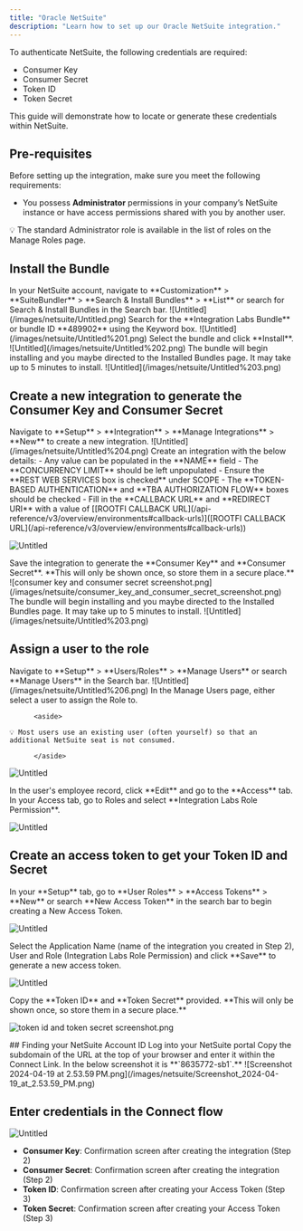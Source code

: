 ```yaml
---
title: "Oracle NetSuite"
description: "Learn how to set up our Oracle NetSuite integration."
---
```


To authenticate NetSuite, the following credentials are required:

- Consumer Key
- Consumer Secret
- Token ID
- Token Secret

This guide will demonstrate how to locate or generate these credentials within NetSuite.

## Pre-requisites

Before setting up the integration, make sure you meet the following requirements:

- You possess **Administrator** permissions in your company’s NetSuite instance or have access permissions shared with you by another user.

<aside>
💡 The standard Administrator role is available in the list of roles on the Manage Roles page.

</aside>

## Install the Bundle

<Steps>
  <Step title="First Step">
    In your NetSuite account, navigate to **Customization** > **SuiteBundler** > **Search & Install Bundles** > **List** or search for Search & Install Bundles in the Search bar.
    ![Untitled](/images/netsuite/Untitled.png)
  </Step>
  <Step title="Second Step">Search for the **Integration Labs Bundle** or bundle ID **489902** using the Keyword box. ![Untitled](/images/netsuite/Untitled%201.png)</Step>
  <Step title="Third Step">Select the bundle and click **Install**. ![Untitled](/images/netsuite/Untitled%202.png)</Step>
  <Step title="Fourth Step">
    The bundle will begin installing and you maybe directed to the Installed Bundles page. It may take up to 5 minutes to install. ![Untitled](/images/netsuite/Untitled%203.png)
  </Step>
</Steps>

## Create a new integration to generate the Consumer Key and Consumer Secret

<Steps>
  <Step title="First Step">
  Navigate to **Setup** > **Integration** > **Manage Integrations** > **New** to create a new integration. ![Untitled](/images/netsuite/Untitled%204.png)
  </Step>
  <Step title="Second Step">
   Create an integration with the below details:
   - Any value can be populated in the **NAME** field
   - The **CONCURRENCY LIMIT** should be left unpopulated
   - Ensure the **REST WEB SERVICES box is checked** under SCOPE
   - The **TOKEN-BASED AUTHENTICATION** and **TBA AUTHORIZATION FLOW** boxes should be checked
   - Fill in the **CALLBACK URL** and **REDIRECT URI** with a value of [[ROOTFI CALLBACK URL](/api-reference/v3/overview/environments#callback-urls)]([ROOTFI CALLBACK URL](/api-reference/v3/overview/environments#callback-urls))

![Untitled](/images/netsuite/Untitled%205.png)

  </Step>
  <Step title="Third Step">
   Save the integration to generate the **Consumer Key** and **Consumer Secret**. **This will only be shown once, so store them in a secure place.**
  ![consumer key and consumer secret screenshot.png](/images/netsuite/consumer_key_and_consumer_secret_screenshot.png)
  </Step>
  <Step title="Fourth Step">
    The bundle will begin installing and you maybe directed to the Installed Bundles page. It may take up to 5 minutes to install. ![Untitled](/images/netsuite/Untitled%203.png)
  </Step>
</Steps>

## Assign a user to the role

<Steps>
<Step title="First Step">
Navigate to **Setup** > **Users/Roles** > **Manage Users** or search **Manage Users** in the Search bar.
![Untitled](/images/netsuite/Untitled%206.png)
</Step>
<Step title="Second Step">
In the Manage Users page, either select a user to assign the Role to.

          <aside>

    💡 Most users use an existing user (often yourself) so that an additional NetSuite seat is not consumed.

          </aside>

![Untitled](/images/netsuite/Untitled%207.png)

</Step>
<Step title="Third Step">
In the user's employee record, click **Edit** and go to the **Access** tab. In your Access tab, go to Roles and select **Integration Labs Role Permission**.

![Untitled](/images/netsuite/Untitled%208.png)

</Step>
</Steps>

## Create an access token to get your Token ID and Secret

<Steps>
<Step title="First Step">
In your **Setup** tab, go to **User Roles** > **Access Tokens** > **New** or search **New Access Token** in the search bar to begin creating a New Access Token.

![Untitled](/images/netsuite/Untitled%209.png)

</Step>
<Step title="Second Step">
Select the Application Name (name of the integration you created in Step 2), User and Role (Integration Labs Role Permission) and click **Save** to generate a new access token.

![Untitled](/images/netsuite/Untitled%2010.png)

</Step>
<Step title="Third Step">
Copy the **Token ID** and **Token Secret** provided. **This will only be shown once, so store them in a secure place.**

![token id and token secret screenshot.png](/images/netsuite/token_id_and_token_secret_screenshot.png)

</Step>
</Steps>
## Finding your NetSuite Account ID

<Steps>
  <Step title="First Step">Log into your NetSuite portal</Step>
  <Step title="Second Step">
    Copy the subdomain of the URL at the top of your browser and enter it within the Connect Link. In the below screenshot it is **`8635772-sb1`.** ![Screenshot 2024-04-19 at
    2.53.59 PM.png](/images/netsuite/Screenshot_2024-04-19_at_2.53.59_PM.png)
  </Step>
</Steps>

## Enter credentials in the Connect flow

![Untitled](/images/netsuite/Untitled%2011.png)

- **Consumer Key**: Confirmation screen after creating the integration (Step 2)
- **Consumer Secret**: Confirmation screen after creating the integration (Step 2)
- **Token ID**: Confirmation screen after creating your Access Token (Step 3)
- **Token Secret**: Confirmation screen after creating your Access Token (Step 3)
